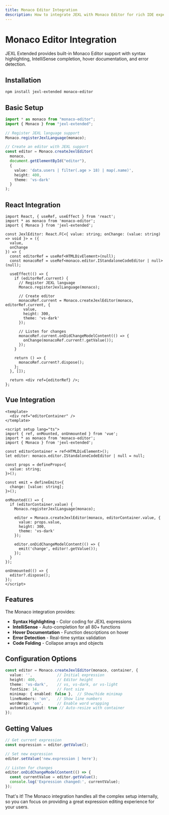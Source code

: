 ```yaml
---
title: Monaco Editor Integration
description: How to integrate JEXL with Monaco Editor for rich IDE experience
---
```


# Monaco Editor Integration

JEXL Extended provides built-in Monaco Editor support with syntax highlighting, IntelliSense completion, hover documentation, and error detection.

## Installation

```bash
npm install jexl-extended monaco-editor
```

## Basic Setup

```typescript
import * as monaco from "monaco-editor";
import { Monaco } from "jexl-extended";

// Register JEXL language support
Monaco.registerJexlLanguage(monaco);

// Create an editor with JEXL support
const editor = Monaco.createJexlEditor(
  monaco,
  document.getElementById("editor"),
  {
    value: 'data.users | filter(.age > 18) | map(.name)',
    height: 400,
    theme: 'vs-dark'
  }
);
```

## React Integration

```tsx
import React, { useRef, useEffect } from 'react';
import * as monaco from 'monaco-editor';
import { Monaco } from 'jexl-extended';

const JexlEditor: React.FC<{ value: string; onChange: (value: string) => void }> = ({ 
  value, 
  onChange 
}) => {
  const editorRef = useRef<HTMLDivElement>(null);
  const monacoRef = useRef<monaco.editor.IStandaloneCodeEditor | null>(null);

  useEffect(() => {
    if (editorRef.current) {
      // Register JEXL language
      Monaco.registerJexlLanguage(monaco);
      
      // Create editor
      monacoRef.current = Monaco.createJexlEditor(monaco, editorRef.current, {
        value,
        height: 300,
        theme: 'vs-dark'
      });

      // Listen for changes
      monacoRef.current.onDidChangeModelContent(() => {
        onChange(monacoRef.current!.getValue());
      });
    }

    return () => {
      monacoRef.current?.dispose();
    };
  }, []);

  return <div ref={editorRef} />;
};
```

## Vue Integration

```vue
<template>
  <div ref="editorContainer" />
</template>

<script setup lang="ts">
import { ref, onMounted, onUnmounted } from 'vue';
import * as monaco from 'monaco-editor';
import { Monaco } from 'jexl-extended';

const editorContainer = ref<HTMLDivElement>();
let editor: monaco.editor.IStandaloneCodeEditor | null = null;

const props = defineProps<{
  value: string;
}>();

const emit = defineEmits<{
  change: [value: string];
}>();

onMounted(() => {
  if (editorContainer.value) {
    Monaco.registerJexlLanguage(monaco);
    
    editor = Monaco.createJexlEditor(monaco, editorContainer.value, {
      value: props.value,
      height: 300,
      theme: 'vs-dark'
    });

    editor.onDidChangeModelContent(() => {
      emit('change', editor!.getValue());
    });
  }
});

onUnmounted(() => {
  editor?.dispose();
});
</script>
```

## Features

The Monaco integration provides:

- **Syntax Highlighting** - Color coding for JEXL expressions
- **IntelliSense** - Auto-completion for all 80+ functions
- **Hover Documentation** - Function descriptions on hover
- **Error Detection** - Real-time syntax validation
- **Code Folding** - Collapse arrays and objects

## Configuration Options

```typescript
const editor = Monaco.createJexlEditor(monaco, container, {
  value: '',           // Initial expression
  height: 400,         // Editor height
  theme: 'vs-dark',    // vs, vs-dark, or vs-light
  fontSize: 14,        // Font size
  minimap: { enabled: false },  // Show/hide minimap
  lineNumbers: 'on',   // Show line numbers
  wordWrap: 'on',      // Enable word wrapping
  automaticLayout: true // Auto-resize with container
});
```

## Getting Values

```typescript
// Get current expression
const expression = editor.getValue();

// Set new expression
editor.setValue('new.expression | here');

// Listen for changes
editor.onDidChangeModelContent(() => {
  const currentValue = editor.getValue();
  console.log('Expression changed:', currentValue);
});
```

That's it! The Monaco integration handles all the complex setup internally, so you can focus on providing a great expression editing experience for your users.